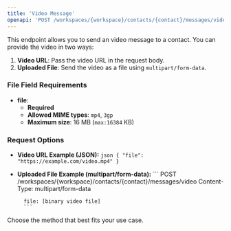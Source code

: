 ```yaml
---
title: 'Video Message'
openapi: 'POST /workspaces/{workspace}/contacts/{contact}/messages/video'
---
```

This endpoint allows you to send an video message to a contact. You can provide the video in two ways:

1. **Video URL**: Pass the video URL in the request body.
2. **Uploaded File**: Send the video as a file using `multipart/form-data`.

### File Field Requirements

- **file**:  
    - **Required**
    - **Allowed MIME types**: `mp4`, `3gp`
    - **Maximum size**: 16 MB (`max:16384` KB)

### Request Options

- **Video URL Example (JSON):**
        ```json
        {
          "file": "https://example.com/video.mp4"
        }
        ```

- **Uploaded File Example (multipart/form-data):**
        ```
        POST /workspaces/{workspace}/contacts/{contact}/messages/video
        Content-Type: multipart/form-data

        file: [binary video file]
        ```

Choose the method that best fits your use case.